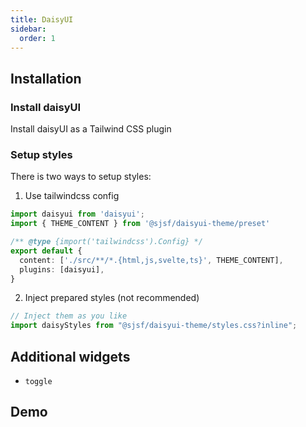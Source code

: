 ```yaml
---
title: DaisyUI
sidebar:
  order: 1
---
```





## Installation

<Npm pkg="@sjsf/form @sjsf/daisyui-theme" />

### Install daisyUI

<LinkButton href="https://daisyui.com/docs/install/" variant='minimal' target="_blank" icon="external">
  Install daisyUI as a Tailwind CSS plugin
</LinkButton>

### Setup styles

There is two ways to setup styles:

1. Use tailwindcss config

```typescript
import daisyui from 'daisyui';
import { THEME_CONTENT } from '@sjsf/daisyui-theme/preset'

/** @type {import('tailwindcss').Config} */
export default {
  content: ['./src/**/*.{html,js,svelte,ts}', THEME_CONTENT],
  plugins: [daisyui],
}
```

2. Inject prepared styles (not recommended)

```typescript
// Inject them as you like
import daisyStyles from "@sjsf/daisyui-theme/styles.css?inline";
```

## Additional widgets

- `toggle`

## Demo

<Tabs>
<TabItem label="Form.svelte">
  <Code code={daisyuiThemeCode} lang="svelte" />
</TabItem>
<TabItem label="_demo-schema.ts">
  <Code code={demoSchemaCode} lang="typescript" />
</TabItem>
</Tabs>

<Card>
  <DaisyuiTheme />
</Card>
